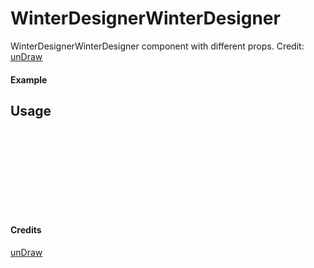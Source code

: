 
<Meta of={WinterDesignerWinterDesigner} title="unDraw/WinterDesignerWinterDesigner" />

# WinterDesignerWinterDesigner

WinterDesignerWinterDesigner component with different props.
Credit: [unDraw](https://undraw.co/illustrations)

#### Example

<Canvas of={WinterDesignerWinterDesigner.Primary} />

## Usage

```ts
import { WinterDesignerWinterDesigner } from "yadl-ui";

const Example = () => {
  return (
      <WinterDesignerWinterDesigner />
  );
};

export default Example;
```

#### Credits
[unDraw](https://undraw.co/illustrations)
